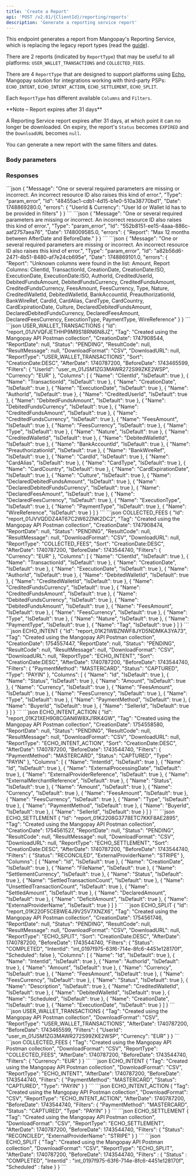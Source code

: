 ```yaml
---
title: 'Create a Report'  
api: 'POST /v2.01/{ClientId}/reporting/reports'  
description: 'Generate a reporting service report'
---
```




This endpoint generates a report from Mangopay's Reporting Service, which is replacing the legacy report types (read the [guide](/reports)). 

There are 2 reports (indicated by `ReportType`) that may be useful to all platforms: `USER_WALLET_TRANSACTIONS` and `COLLECTED_FEES`. 

There are 4 `ReportType` that are designed to support platforms using [Echo](/guides/echo), Mangopay solution for integrations working with third-party PSPs: `ECHO_INTENT`, `ECHO_INTENT_ACTION`, `ECHO_SETTLEMENT`, `ECHO_SPLIT`.

Each `ReportType` has different available `Columns` and `Filters`.

<Note>  
**Note – Report expires after 31 days** 
  
A Reporting Service report expires after 31 days, at which point it can no longer be downloaded. On expiry, the report's `Status` becomes `EXPIRED` and the `DownloadURL` becomes `null`.

You can generate a new report with the same filters and dates.
</Note>

### Body parameters  

<Tag5/>
<DownloadFormat1/>
<ReportType/>
<Sort1/>
<AfterDate2/>
<BeforeDate2/>
<Filters3/>
<Columns1/>

### Responses  

<AccordionGroup>

<Accordion title="200 - Response parameters">

<IdResponse/>
<Tag3Response/>
<CreationDateResponse/>
<ReportDateResponse/>
<Status16Response/>
<ResultCodeResponse/>
<ResultMessageResponse/>
<DownloadFormatResponse/>
<DownloadURLResponse/>
<ReportType2Response/>
<SortResponse/>
<AfterDate2Response/>
<BeforeDate2Response/>
<Filters_Reporting_Response/>
<Columns1Response/>

</Accordion>

</AccordionGroup>

<AccordionGroup>
<Accordion title="400 - WalletId and Currency filters can't be combined">
```json
{
    "Message": "One or several required parameters are missing or incorrect. An incorrect resource ID also raises this kind of error.",
    "Type": "param_error",
    "Id": "48455ac1-cdb1-4d15-b1e0-510a38770bd1",
    "Date": 1748869280.0,
    "errors": {
        "UserId & Currency": "User Id or Wallet Id has to be provided in filters"
    }
}
``` 
</Accordion>

<Accordion title="400 - Max. 12 months between AfterDate and BeforeDate">
```json
{
    "Message": "One or several required parameters are missing or incorrect. An incorrect resource ID also raises this kind of error.",
    "Type": "param_error",
    "Id": "552b8151-ee15-4aaa-886c-aaf2757aea76",
    "Date": 1748009585.0,
    "errors": {
        "Report": "Max 12 months between AfterDate and BeforeDate."
    }
}
```
</Accordion>
<Accordion title="Invalid Column for ReportType">
```json 
{
    "Message": "One or several required parameters are missing or incorrect. An incorrect resource ID also raises this kind of error.",
    "Type": "param_error",
    "Id": "a82b56d6-2471-4b51-8480-af7e24cb695e",
    "Date": 1748869101.0,
    "errors": {
        "Report": "Unknown columns were found in the list: Amount, Report Columns: ClientId, TransactionId, CreationDate, CreationDate:ISO, ExecutionDate, ExecutionDate:ISO, AuthorId, CreditedUserId, DebitedFundsAmount, DebitedFundsCurrency, CreditedFundsAmount, CreditedFundsCurrency, FeesAmount, FeesCurrency, Type, Nature, CreditedWalletId, DebitedWalletId, BankAccountId, PreauthorizationId, BankWireRef, CardId, CardAlias, CardType, CardCountry, CardExpirationDate, Culture, DeclaredDebitedFundsAmount, DeclaredDebitedFundsCurrency, DeclaredFeesAmount, DeclaredFeesCurrency, ExecutionType, PaymentType, WireReference"
    }
}
```
</Accordion>
</AccordionGroup>

<ResponseExample>
```json USER_WALLET_TRANSACTIONS
{
    "Id": "report_01JVVQFJETHHP9M9S18RN6N8JZ",
    "Tag": "Created using the Mangopay API Postman collection",
    "CreationDate": 1747908544,
    "ReportDate": null,
    "Status": "PENDING",
    "ResultCode": null,
    "ResultMessage": null,
    "DownloadFormat": "CSV",
    "DownloadURL": null,
    "ReportType": "USER_WALLET_TRANSACTIONS",
    "Sort": "CreationDate:DESC",
    "AfterDate": 1740787200,
    "BeforeDate": 1743465599,
    "Filters": {
        "UserId": "user_m_01JSM1ZG3MAWR272S99ZKE2WSP",
        "Currency": "EUR"
    },
    "Columns": [
        {
            "Name": "ClientId",
            "IsDefault": true
        },
        {
            "Name": "TransactionId",
            "IsDefault": true
        },
        {
            "Name": "CreationDate",
            "IsDefault": true
        },
        {
            "Name": "ExecutionDate",
            "IsDefault": true
        },
        {
            "Name": "AuthorId",
            "IsDefault": true
        },
        {
            "Name": "CreditedUserId",
            "IsDefault": true
        },
        {
            "Name": "DebitedFundsAmount",
            "IsDefault": true
        },
        {
            "Name": "DebitedFundsCurrency",
            "IsDefault": true
        },
        {
            "Name": "CreditedFundsAmount",
            "IsDefault": true
        },
        {
            "Name": "CreditedFundsCurrency",
            "IsDefault": true
        },
        {
            "Name": "FeesAmount",
            "IsDefault": true
        },
        {
            "Name": "FeesCurrency",
            "IsDefault": true
        },
        {
            "Name": "Type",
            "IsDefault": true
        },
        {
            "Name": "Nature",
            "IsDefault": true
        },
        {
            "Name": "CreditedWalletId",
            "IsDefault": true
        },
        {
            "Name": "DebitedWalletId",
            "IsDefault": true
        },
        {
            "Name": "BankAccountId",
            "IsDefault": true
        },
        {
            "Name": "PreauthorizationId",
            "IsDefault": true
        },
        {
            "Name": "BankWireRef",
            "IsDefault": true
        },
        {
            "Name": "CardId",
            "IsDefault": true
        },
        {
            "Name": "CardAlias",
            "IsDefault": true
        },
        {
            "Name": "CardType",
            "IsDefault": true
        },
        {
            "Name": "CardCountry",
            "IsDefault": true
        },
        {
            "Name": "CardExpirationDate",
            "IsDefault": true
        },
        {
            "Name": "Culture",
            "IsDefault": true
        },
        {
            "Name": "DeclaredDebitedFundsAmount",
            "IsDefault": true
        },
        {
            "Name": "DeclaredDebitedFundsCurrency",
            "IsDefault": true
        },
        {
            "Name": "DeclaredFeesAmount",
            "IsDefault": true
        },
        {
            "Name": "DeclaredFeesCurrency",
            "IsDefault": true
        },
        {
            "Name": "ExecutionType",
            "IsDefault": true
        },
        {
            "Name": "PaymentType",
            "IsDefault": true
        },
        {
            "Name": "WireReference",
            "IsDefault": true
        }
    ]
}
```
```json COLLECTED_FEES
{
    "Id": "report_01JVVQDDZ4AT67C2W62ZNK2DC2",
    "Tag": "Created using the Mangopay API Postman collection",
    "CreationDate": 1747908474,
    "ReportDate": null,
    "Status": "PENDING",
    "ResultCode": null,
    "ResultMessage": null,
    "DownloadFormat": "CSV",
    "DownloadURL": null,
    "ReportType": "COLLECTED_FEES",
    "Sort": "CreationDate:DESC",
    "AfterDate": 1740787200,
    "BeforeDate": 1743544740,
    "Filters": {
        "Currency": "EUR"
    },
    "Columns": [
        {
            "Name": "ClientId",
            "IsDefault": true
        },
        {
            "Name": "TransactionId",
            "IsDefault": true
        },
        {
            "Name": "CreationDate",
            "IsDefault": true
        },
        {
            "Name": "ExecutionDate",
            "IsDefault": true
        },
        {
            "Name": "AuthorId",
            "IsDefault": true
        },
        {
            "Name": "DebitedWalletId",
            "IsDefault": true
        },
        {
            "Name": "CreditedWalletId",
            "IsDefault": true
        },
        {
            "Name": "CreditedFundsCurrency",
            "IsDefault": true
        },
        {
            "Name": "CreditedFundsAmount",
            "IsDefault": true
        },
        {
            "Name": "DebitedFundsCurrency",
            "IsDefault": true
        },
        {
            "Name": "DebitedFundsAmount",
            "IsDefault": true
        },
        {
            "Name": "FeesAmount",
            "IsDefault": true
        },
        {
            "Name": "FeesCurrency",
            "IsDefault": true
        },
        {
            "Name": "Type",
            "IsDefault": true
        },
        {
            "Name": "Nature",
            "IsDefault": true
        },
        {
            "Name": "PaymentType",
            "IsDefault": true
        },
        {
            "Name": "Tag",
            "IsDefault": true
        }
    ]
}
```
```json ECHO_INTENT
{
    "Id": "report_01K21WBZNWF8JYD5NDMKA3YA73",
    "Tag": "Created using the Mangopay API Postman collection",
    "CreationDate": 1754557447,
    "ReportDate": null,
    "Status": "PENDING",
    "ResultCode": null,
    "ResultMessage": null,
    "DownloadFormat": "CSV",
    "DownloadURL": null,
    "ReportType": "ECHO_INTENT",
    "Sort": "CreationDate:DESC",
    "AfterDate": 1740787200,
    "BeforeDate": 1743544740,
    "Filters": {
        "PaymentMethod": "MASTERCARD",
        "Status": "CAPTURED",
        "Type": "PAYIN"
    },
    "Columns": [
        {
            "Name": "Id",
            "IsDefault": true
        },
        {
            "Name": "Status",
            "IsDefault": true
        },
        {
            "Name": "Amount",
            "IsDefault": true
        },
        {
            "Name": "Currency",
            "IsDefault": true
        },
        {
            "Name": "FeesAmount",
            "IsDefault": true
        },
        {
            "Name": "FeesCurrency",
            "IsDefault": true
        },
        {
            "Name": "Type",
            "IsDefault": true
        },
        {
            "Name": "PaymentMethod",
            "IsDefault": true
        },
        {
            "Name": "BuyerId",
            "IsDefault": true
        },
        {
            "Name": "SellerId",
            "IsDefault": true
        }
    ]
}
```
```json ECHO_INTENT_ACTION
{
    "Id": "report_01K21XEH908CGAN6W8XJ1RK4GW",
    "Tag": "Created using the Mangopay API Postman collection",
    "CreationDate": 1754558580,
    "ReportDate": null,
    "Status": "PENDING",
    "ResultCode": null,
    "ResultMessage": null,
    "DownloadFormat": "CSV",
    "DownloadURL": null,
    "ReportType": "ECHO_INTENT_ACTION",
    "Sort": "CreationDate:DESC",
    "AfterDate": 1740787200,
    "BeforeDate": 1743544740,
    "Filters": {
        "PaymentMethod": "MASTERCARD",
        "Status": "CAPTURED",
        "Type": "PAYIN"
    },
    "Columns": [
        {
            "Name": "IntentId",
            "IsDefault": true
        },
        {
            "Name": "Id",
            "IsDefault": true
        },
        {
            "Name": "ExternalProcessingDate",
            "IsDefault": true
        },
        {
            "Name": "ExternalProviderReference",
            "IsDefault": true
        },
        {
            "Name": "ExternalMerchantReference",
            "IsDefault": true
        },
        {
            "Name": "Status",
            "IsDefault": true
        },
        {
            "Name": "Amount",
            "IsDefault": true
        },
        {
            "Name": "Currency",
            "IsDefault": true
        },
        {
            "Name": "FeesAmount",
            "IsDefault": true
        },
        {
            "Name": "FeesCurrency",
            "IsDefault": true
        },
        {
            "Name": "Type",
            "IsDefault": true
        },
        {
            "Name": "PaymentMethod",
            "IsDefault": true
        },
        {
            "Name": "BuyerId",
            "IsDefault": true
        },
        {
            "Name": "SellerId",
            "IsDefault": true
        }
    ]
}
```
```json ECHO_SETTLEMENT
{
    "Id": "report_01K2208G3778ETC7KKF8AE2895",
    "Tag": "Created using the Mangopay API Postman collection",
    "CreationDate": 1754561527,
    "ReportDate": null,
    "Status": "PENDING",
    "ResultCode": null,
    "ResultMessage": null,
    "DownloadFormat": "CSV",
    "DownloadURL": null,
    "ReportType": "ECHO_SETTLEMENT",
    "Sort": "CreationDate:DESC",
    "AfterDate": 1740787200,
    "BeforeDate": 1743544740,
    "Filters": {
        "Status": "RECONCILED",
        "ExternalProviderName": "STRIPE"
    },
    "Columns": [
        {
            "Name": "Id",
            "IsDefault": true
        },
        {
            "Name": "CreationDate",
            "IsDefault": true
        },
        {
            "Name": "FileName",
            "IsDefault": true
        },
        {
            "Name": "SettlementCurrency",
            "IsDefault": true
        },
        {
            "Name": "Status",
            "IsDefault": true
        },
        {
            "Name": "SettledTransactionCount",
            "IsDefault": true
        },
        {
            "Name": "UnsettledTransactionCount",
            "IsDefault": true
        },
        {
            "Name": "SettledAmount",
            "IsDefault": true
        },
        {
            "Name": "DeclaredAmount",
            "IsDefault": true
        },
        {
            "Name": "DeficitAmount",
            "IsDefault": true
        },
        {
            "Name": "ExternalProviderName",
            "IsDefault": true
        }
    ]
}
```
```json ECHO_SPLIT
{
    "Id": "report_01K220F5CEBWE4J9V25V7XNZX6",
    "Tag": "Created using the Mangopay API Postman collection",
    "CreationDate": 1754561746,
    "ReportDate": null,
    "Status": "PENDING",
    "ResultCode": null,
    "ResultMessage": null,
    "DownloadFormat": "CSV",
    "DownloadURL": null,
    "ReportType": "ECHO_SPLIT",
    "Sort": "CreationDate:DESC",
    "AfterDate": 1740787200,
    "BeforeDate": 1743544740,
    "Filters": {
        "Status": "COMPLETED",
        "IntentId": "int_0197f975-63f6-714e-8fc6-4451e128170f",
        "Scheduled": false
    },
    "Columns": [
        {
            "Name": "Id",
            "IsDefault": true
        },
        {
            "Name": "IntentId",
            "IsDefault": true
        },
        {
            "Name": "AuthorId",
            "IsDefault": true
        },
        {
            "Name": "Amount",
            "IsDefault": true
        },
        {
            "Name": "Currency",
            "IsDefault": true
        },
        {
            "Name": "FeesAmount",
            "IsDefault": true
        },
        {
            "Name": "FeesCurrency",
            "IsDefault": true
        },
        {
            "Name": "Status",
            "IsDefault": true
        },
        {
            "Name": "Description",
            "IsDefault": true
        },
        {
            "Name": "CreditedWalletId",
            "IsDefault": true
        },
        {
            "Name": "DebitedWalletId",
            "IsDefault": true
        },
        {
            "Name": "Scheduled",
            "IsDefault": true
        },
        {
            "Name": "CreationDate",
            "IsDefault": true
        },
        {
            "Name": "ExecutionDate",
            "IsDefault": true
        }
    ]
}
```
</ResponseExample>

<RequestExample>  
```json USER_WALLET_TRANSACTIONS
{
    "Tag": "Created using the Mangopay API Postman collection",
    "DownloadFormat": "CSV",
    "ReportType": "USER_WALLET_TRANSACTIONS",
    "AfterDate": 1740787200,
    "BeforeDate": 1743465599,
    "Filters": {
        "UserId": "user_m_01JSM1ZG3MAWR272S99ZKE2WSP",
        "Currency": "EUR"
    }
}
```
```json COLLECTED_FEES
{
    "Tag": "Created using the Mangopay API Postman collection",
    "DownloadFormat": "CSV",
    "ReportType": "COLLECTED_FEES",
    "AfterDate": 1740787200,
    "BeforeDate": 1743544740,
    "Filters": {
        "Currency": "EUR"
    }
}
```
```json ECHO_INTENT
{
    "Tag": "Created using the Mangopay API Postman collection",
    "DownloadFormat": "CSV",
    "ReportType": "ECHO_INTENT",
    "AfterDate": 1740787200,
    "BeforeDate": 1743544740,
    "Filters": {
        "PaymentMethod": "MASTERCARD",
        "Status": "CAPTURED",
        "Type": "PAYIN"
    }
}
```
```json ECHO_INTENT_ACTION
{
    "Tag": "Created using the Mangopay API Postman collection",
    "DownloadFormat": "CSV",
    "ReportType": "ECHO_INTENT_ACTION",
    "AfterDate": 1740787200,
    "BeforeDate": 1743544740,
    "Filters": {
        "PaymentMethod": "MASTERCARD",
        "Status": "CAPTURED",
        "Type": "PAYIN"
    }
}
```
```json ECHO_SETTLEMENT
{
    "Tag": "Created using the Mangopay API Postman collection",
    "DownloadFormat": "CSV",
    "ReportType": "ECHO_SETTLEMENT",
    "AfterDate": 1740787200,
    "BeforeDate": 1743544740,
    "Filters": {
        "Status": "RECONCILED",
        "ExternalProviderName": "STRIPE"
    }
}
```
```json ECHO_SPLIT
{
    "Tag": "Created using the Mangopay API Postman collection",
    "DownloadFormat": "CSV",
    "ReportType": "ECHO_SPLIT",
    "AfterDate": 1740787200,
    "BeforeDate": 1743544740,
    "Filters" : {
        "Status" : "COMPLETED",
        "IntentId" : "int_0197f975-63f6-714e-8fc6-4451e128170f",
        "Scheduled" : false
    }
}
```
</RequestExample>